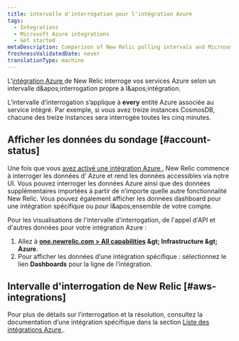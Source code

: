```yaml
---
title: intervalle d'interrogation pour l'intégration Azure
tags:
  - Integrations
  - Microsoft Azure integrations
  - Get started
metaDescription: Comparison of New Relic polling intervals and Microsoft Azure data intervals for Azure integrations with New Relic.
freshnessValidatedDate: never
translationType: machine
---
```


L&apos;[intégration Azure ](/docs/infrastructure/microsoft-azure-integrations/getting-started/introduction-azure-monitoring-integrations)de New Relic interroge vos services Azure selon un intervalle d&amp;apos;interrogation propre à l&amp;apos;intégration.

L’intervalle d’interrogation s’applique à <DNT>**every**</DNT> entité Azure associée au service intégré. Par exemple, si vous avez treize instances CosmosDB, chacune des treize instances sera interrogée toutes les cinq minutes.

## Afficher les données du sondage [#account-status]

Une fois que vous [avez activé une intégration Azure ](/docs/infrastructure/microsoft-azure-integrations/getting-started/activate-azure-integrations), New Relic commence à interroger les données d’ Azure et rend les données accessibles via notre UI. Vous pouvez interroger les données Azure ainsi que des données supplémentaires importées à partir de n’importe quelle autre fonctionnalité New Relic. Vous pouvez également afficher les données dashboard pour une intégration spécifique ou pour l&amp;apos;ensemble de votre compte.

Pour les visualisations de l&apos;intervalle d&apos;interrogation, de l&apos;appel d&apos;API et d&apos;autres données pour votre intégration Azure :

1. Allez à <DNT>**[one.newrelic.com &gt; All capabilities](https://one.newrelic.com/all-capabilities) &amp;gt; Infrastructure &amp;gt; Azure**</DNT>.
2. Pour afficher les données d’une intégration spécifique : sélectionnez le lien <DNT>**Dashboards**</DNT> pour la ligne de l’intégration.

## Intervalle d&apos;interrogation de New Relic [#aws-integrations]

Pour plus de détails sur l’interrogation et la résolution, consultez la documentation d’une intégration spécifique dans la section [Liste des intégrations Azure ](/docs/infrastructure/microsoft-azure-integrations/azure-integrations-list/azure-monitor/).